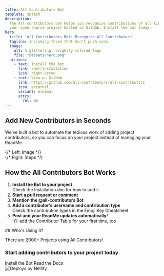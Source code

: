```yaml
---
title: All Contributors Bot
template: splash
description:
  The All contributors bot helps you recognize contributions of all kinds to
  your open source project hosted on GitHub. Install the bot today.
hero:
  title: 'All Contributors Bot: Recognize All Contributors'
  tagline: Including those that don't push code.
  image:
    alt: A glittering, brightly colored logo
    file: "@assets/hero.png"
  actions:
    - text: Install the bot
      link: /bot/installation
      icon: right-arrow
    - text: View on GitHub
      link: https://github.com/all-contributors/all-contributors
      icon: external
      variant: minimal
      attrs:
        rel: me
---
```


<div class="w-screen ml-[50%] -translate-x-1/2 py-16 text-center bg-[#f2f2fb] dark:bg-[#33205c] flex flex-col items-center">

## Add New Contributors in Seconds

We’ve built a bot to automate the tedious work of adding project contributors,
so you can focus on your project instead of managing your ReadMe.

<div style={{ width: "50%", margin: "0 auto" }}>
  <Picture src={addContributors} formats={['avif', 'webp']} alt="A screenshot of github showing a comment that says please add @user for docs." />
</div>
</div>

<div class="my-32">
<CardGrid class="my-32">
  <LinkCard
    title="Read our Documentation"
    href="./overview"
    description="Learn more about using and contributing to the bot."
  />
  <LinkCard
    title="Check out our Emoji Key"
    href="/emoji-key"
    description="Learn more about the emojis associated with contribution types."
  />
  <LinkCard
    title="Learn how to use the bot"
    href="./bot/usage"
    description="Once it's setup, using the bot is a breeze."
  />
  <LinkCard
    title="Open an Issue on GitHub"
    href="https://github.com/all-contributors/app/issues"
    description="Did you find a bug? Or are you interested in a new feature? Open an issue on GitHub and let's chat."
  />
</CardGrid>
</div>

<div class="w-full flex flex-col md:flex-row items-center justify-between gap-8 my-16">
  {/* Left: Image */}
  <div class="bg-white flex-1 flex items-center justify-center">
    <Picture
      src={howItWorks}
      formats={['avif', 'webp']}
      alt="How the All Contributors Bot Works"
      class="max-w-full h-auto rounded-xl shadow-xl"
    />
  </div>
  {/* Right: Steps */}
  <div class="flex-1 px-4 md:px-8">
    <h2 class="text-2xl md:text-3xl font-bold mb-4">How the All Contributors Bot Works</h2>
    <ol class="list-decimal list-inside space-y-2 text-lg">
      <li><b>Install the Bot to your project</b><br /><span class="text-base text-gray-500">Check the Installation doc for how to add it</span></li>
      <li><b>Start a pull request or comment</b></li>
      <li><b>Mention the @all-contributors Bot</b></li>
      <li><b>Add a contributor’s username and contribution type</b><br /><span class="text-base text-gray-500">Check the contribution types in the Emoji Key Cheatsheet</span></li>
      <li><b>Post and your ReadMe updates automatically!</b><br /><span class="text-base text-gray-500">It'll add the Contributor Table for your first time, too</span></li>
    </ol>
  </div>
</div>

<div class="flex flex-col items-center my-16">
## Who's Using it?
  <p class="text-xl text-[#5c5589] mb-8 text-center">There are 2000+ Projects using All Contributors!</p>

<div class="flex flex-wrap justify-center items-center gap-12 my-12">
<a href="https://github.com/processing/p5.js" target="_blank" rel="noopener">
  <Picture
    src={p5jsLogo}
    formats={['avif', 'webp']}
    alt="p5js logo"
    class="bg-white h-32 w-auto object-contain"
  />
</a>
<a href="https://github.com/snipe/snipe-it" target="_blank" rel="noopener">
  <Picture
    src={snipeitLogo}
    formats={['avif', 'webp']}
    alt="snipe it logo"
    class="bg-white h-32 w-auto object-contain"
  />
</a>
<a href="https://github.com/developer-learning/night-reading-go" target="_blank" rel="noopener">
  <Picture
    src={golearningLogo}
    formats={['avif', 'webp']}
    alt="night reading go logo"
    class="bg-white h-32 w-auto object-contain"
  />
</a>
<a href="https://github.com/jaredpalmer/formik" target="_blank" rel="noopener">
  <Picture
    src={formikLogo}
    formats={['avif', 'webp']}
    alt="formik logo"
    class="bg-white h-32 w-auto object-contain"
  />
</a>
</div>
</div>

<div class="flex flex-col items-center justify-center py-16">
  <h3 class="text-2xl md:text-3xl font-bold mb-6 text-center">Start adding contributors to your project today</h3>
  <div>
  <LinkButton href="/bot/installation/" icon="information" iconPlacement="start">Install the Bot</LinkButton>
  <LinkButton href="/overview/" variant="secondary" icon="open-book" iconPlacement="start"> Read the Docs</LinkButton>
  </div>
  <img src="https://www.netlify.com/assets/badges/netlify-badge-color-accent.svg" alt="Deploys by Netlify" />

</div>
